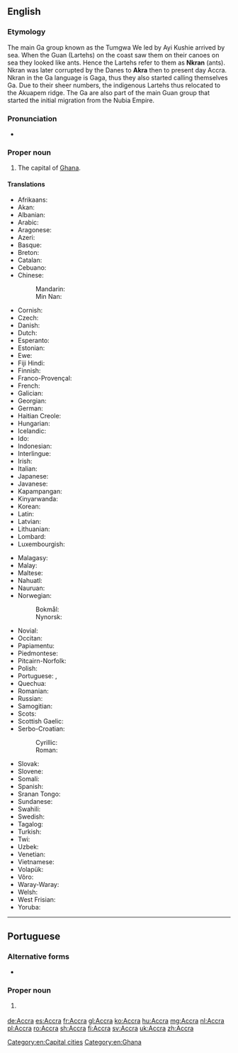 {{also|accra}}
==English==

{{wikipedia}}
===Etymology===
The main Ga group known as the Tumgwa We led by Ayi Kushie arrived by sea. When the Guan (Lartehs) on the coast saw them on their canoes on sea they looked like ants. Hence the Lartehs refer to them as '''Nkran''' (ants). Nkran was later corrupted by the Danes to '''Akra''' then to present day Accra. Nkran in the Ga language is Gaga, thus they also started calling themselves Ga. Due to their sheer numbers, the indigenous Lartehs thus relocated to the Akuapem ridge. The Ga are also part of the main Guan group that started the initial migration from the Nubia Empire.
===Pronunciation===
* {{a|US}} {{IPA|/ə.ˈkɹɑ/|/ˈæk.ɹə/|lang=en}}

===Proper noun===
{{en-proper noun}}

# The capital of [[Ghana]].

====Translations====
{{trans-top|capital of Ghana}}
* Afrikaans: {{t|af|Accra}}
* Akan: {{t|ak|Nkran}}
* Albanian: {{t|sq|Akra}}
* Arabic: {{t|ar|أَكْرَا|f}}
* Aragonese: {{t|an|Accra}}
* Azeri: {{t|az|Akkra}}
* Basque: {{t|eu|Akkra}}
* Breton: {{t|br|Accra}}
* Catalan: {{t|ca|Accra}}
* Cebuano: {{t|ceb|Acra}}
* Chinese:
*: Mandarin: {{t+|cmn|阿克拉|tr=Ākèlā|sc=Hani}}
*: Min Nan: {{t|nan|Accra|sc=Hani}}
* Cornish: {{t|kw|Accra}}
* Czech: {{t|cs|Accra}}
* Danish: {{t|da|Accra}}
* Dutch: {{t+|nl|Accra}}
* Esperanto: {{t|eo|Akrao}}
* Estonian: {{t|et|Accra}}
* Ewe: {{t|ee|Gɛ̃}}
* Fiji Hindi: {{t|hif|Accra}}
* Finnish: {{t+|fi|Accra}}
* Franco-Provençal: {{t|frp|Accra}}
* French: {{t+|fr|Accra}}
* Galician: {{t+|gl|Accra}}
* Georgian: {{t|ka|აკრა|sc=Geor}}
* German: {{t+|de|Accra|n}}
* Haitian Creole: {{t|ht|Akra}}
* Hungarian: {{t+|hu|Accra}}
* Icelandic: {{t|is|Akkra}}
* Ido: {{t|io|Accra}}
* Indonesian: {{t|id|Accra}}
* Interlingue: {{t|ie|Accra}}
* Irish: {{t|ga|Accra}}
* Italian: {{t|it|Accra}}
* Japanese: {{t|ja|アクラ|tr=Akura}}
* Javanese: {{t|jv|Accra}}
* Kapampangan: {{t|pam|Accra}}
* Kinyarwanda: {{t|rw|Accra}}
* Korean: {{t|ko|아크라|tr=Akeura|sc=Hang}}
* Latin: {{t|la|Accra}}
* Latvian: {{t|lv|Akra}}
* Lithuanian: {{t|lt|Akra}}
* Lombard: {{t|lmo|Accra}}
* Luxembourgish: {{t|lb|Accra}}
{{trans-mid}}
* Malagasy: {{t+|mg|Accra}}
* Malay: {{t|ms|Accra}}
* Maltese: {{t|mt|Akkra}}
* Nahuatl: {{t|nah|Acra}}
* Nauruan: {{t|na|Accra}}
* Norwegian: {{t|no|Accra}}
*: Bokmål: {{t|nb|Accra}}
*: Nynorsk: {{t|nn|Accra}}
* Novial: {{t|nov|Akra}}
* Occitan: {{t|oc|Accra}}
* Papiamentu: {{t|pap|Accra}}
* Piedmontese: {{t|pms|Accra}}
* Pitcairn-Norfolk: {{t|pih|Akra}}
* Polish: {{t+|pl|Akra}}
* Portuguese: {{t+|pt|Acra|f}}, {{t|pt|Accra|f}}
* Quechua: {{t|qu|Accra}}
* Romanian: {{t+|ro|Accra}}
* Russian: {{t+|ru|Аккра|f|tr=Ákkra}}
* Samogitian: {{t|sgs|Akra}}
* Scots: {{t|sco|Accra}}
* Scottish Gaelic: {{t|gd|Accra}}
* Serbo-Croatian:
*: Cyrillic: {{t|sh|Акра|f}}
*: Roman: {{t|sh|Akra|f}}
* Slovak: {{t|sk|Akkra}}
* Slovene: {{t|sl|Akra}}
* Somali: {{t|so|Akara}}
* Spanish: {{t+|es|Acra|f}}
* Sranan Tongo: {{t|srn|Accra}}
* Sundanese: {{t|su|Accra}}
* Swahili: {{t|sw|Accra}}
* Swedish: {{t+|sv|Accra}}
* Tagalog: {{t|tl|Accra}}
* Turkish: {{t|tr|Akra}}
* Twi: {{t|tw|Nkran}}
* Uzbek: {{t|uz|Akkra}}
* Venetian: {{t|vec|Accra}}
* Vietnamese: {{t|vi|Accra}}
* Volapük: {{t|vo|Accra}}
* Võro: {{t|vro|Accra}}
* Waray-Waray: {{t|war|Accra}}
* Welsh: {{t|cy|Accra}}
* West Frisian: {{t|fy|Akkra}}
* Yoruba: {{t|yo|Aakrá}}
{{trans-bottom}}

[[Category:en:Capital cities]]
[[Category:en:Ghana]]

----

==Portuguese==

===Alternative forms===
* {{l|pt|Acra}}

===Proper noun===
{{pt-proper noun|f}}

# {{l|en|Accra}} {{gloss|capital of Ghana}}

[[de:Accra]]
[[es:Accra]]
[[fr:Accra]]
[[gl:Accra]]
[[ko:Accra]]
[[hu:Accra]]
[[mg:Accra]]
[[nl:Accra]]
[[pl:Accra]]
[[ro:Accra]]
[[sh:Accra]]
[[fi:Accra]]
[[sv:Accra]]
[[uk:Accra]]
[[zh:Accra]]